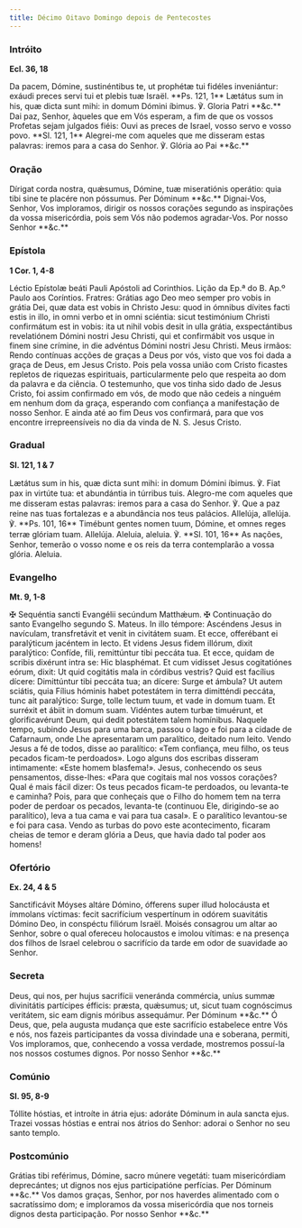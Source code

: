 ```yaml
---
title: Décimo Oitavo Domingo depois de Pentecostes
---
```


### Intróito

**Ecl. 36, 18**

<div class="side-by-side not-content">
  <span class="text-justify">
    Da pacem, Dómine, sustinéntibus te, ut prophétæ tui fidéles inveniántur:
    exáudi preces servi tui et plebis tuæ Israël. **Ps. 121, 1** Lætátus sum in
    his, quæ dicta sunt mihi: in domum Dómini íbimus. ℣. Gloria Patri **&c.**
  </span>
  <span class="text-justify">
    Dai paz, Senhor, àqueles que em Vós esperam, a fim de que os vossos Profetas
    sejam julgados fiéis: Ouvi as preces de Israel, vosso servo e vosso povo.
    **Sl. 121, 1** Alegrei-me com aqueles que me disseram estas palavras: iremos
    para a casa do Senhor. ℣. Glória ao Pai **&c.**
  </span>
</div>

### Oração

<div class="side-by-side not-content">
  <span class="text-justify">
    Dírigat corda nostra, quǽsumus, Dómine, tuæ miseratiónis operátio: quia tibi
    sine te placére non póssumus. Per Dóminum **&c.**
  </span>
  <span class="text-justify">
    Dignai-Vos, Senhor, Vos imploramos, dirigir os nossos corações segundo as
    inspirações da vossa misericórdia, pois sem Vós não podemos agradar-Vos. Por
    nosso Senhor **&c.**
  </span>
</div>

### Epístola

**1 Cor. 1, 4-8**

<div class="side-by-side not-content">
  <span class="text-justify">
    Léctio Epístolæ beáti Pauli Apóstoli ad Corinthios.
  </span>
  <span class="text-justify">
    Lição da Ep.ª do B. Ap.º Paulo aos Coríntios.
  </span>
  <span class="text-justify">
    Fratres: Grátias ago Deo meo semper pro vobis in grátia Dei, quæ data est
    vobis in Christo Jesu: quod in ómnibus dívites facti estis in illo, in omni
    verbo et in omni sciéntia: sicut testimónium Christi confirmátum est in
    vobis: ita ut nihil vobis desit in ulla grátia, exspectántibus revelatiónem
    Dómini nostri Jesu Christi, qui et confirmábit vos usque in finem sine
    crímine, in die advéntus Dómini nostri Jesu Christi.
  </span>
  <span class="text-justify">
    Meus irmãos: Rendo contínuas acções de graças a Deus por vós, visto que vos
    foi dada a graça de Deus, em Jesus Cristo. Pois pela vossa união com Cristo
    ficastes repletos de riquezas espirituais, particularmente pelo que respeita
    ao dom da palavra e da ciência. O testemunho, que vos tinha sido dado de
    Jesus Cristo, foi assim confirmado em vós, de modo que não cedeis a ninguém
    em nenhum dom da graça, esperando com confiança a manifestação de nosso
    Senhor. E ainda até ao fim Deus vos confirmará, para que vos encontre
    irrepreensíveis no dia da vinda de N. S. Jesus Cristo.
  </span>
</div>

### Gradual

**Sl. 121, 1 & 7**

<div class="side-by-side not-content">
  <span class="text-justify">
    Lætátus sum in his, quæ dicta sunt mihi: in domum Dómini íbimus. ℣. Fiat pax
    in virtúte tua: et abundántia in túrribus tuis.
  </span>
  <span class="text-justify">
    Alegro-me com aqueles que me disseram estas palavras: iremos para a casa do
    Senhor. ℣. Que a paz reine nas tuas fortalezas e a abundância nos teus
    palácios.
  </span>
  <span class="text-justify">
    Allelúja, allelúja. ℣. **Ps. 101, 16** Timébunt gentes nomen tuum, Dómine,
    et omnes reges terræ glóriam tuam. Allelúja.
  </span>
  <span class="text-justify">
    Aleluia, aleluia. ℣. **Sl. 101, 16** As nações, Senhor, temerão o vosso nome
    e os reis da terra contemplarão a vossa glória. Aleluia.
  </span>
</div>

### Evangelho

**Mt. 9, 1-8**

<div class="side-by-side not-content">
  <span class="text-justify">
    <span class="text-red-500">✠</span> Sequéntia sancti Evangélii secúndum
    Matthǽum.
  </span>
  <span class="text-justify">
    <span class="text-red-500">✠</span> Continuação do santo Evangelho segundo
    S. Mateus.
  </span>
  <span class="text-justify">
    In illo témpore: Ascéndens Jesus in navículam, transfretávit et venit in
    civitátem suam. Et ecce, offerébant ei paralýticum jacéntem in lecto. Et
    videns Jesus fidem illórum, dixit paralýtico: Confíde, fili, remittúntur
    tibi peccáta tua. Et ecce, quidam de scribis dixérunt intra se: Hic
    blasphémat. Et cum vidísset Jesus cogitatiónes eórum, dixit: Ut quid
    cogitátis mala in córdibus vestris? Quid est facílius dícere: Dimittúntur
    tibi peccáta tua; an dícere: Surge et ámbula? Ut autem sciátis, quia Fílius
    hóminis habet potestátem in terra dimitténdi peccáta, tunc ait paralýtico:
    Surge, tolle lectum tuum, et vade in domum tuam. Et surréxit et ábiit in
    domum suam. Vidéntes autem turbæ timuérunt, et glorificavérunt Deum, qui
    dedit potestátem talem homínibus.
  </span>
  <span class="text-justify">
    Naquele tempo, subindo Jesus para uma barca, passou o lago e foi para a
    cidade de Cafarnaum, onde Lhe apresentaram um paralítico, deitado num leito.
    Vendo Jesus a fé de todos, disse ao paralítico: «Tem confiança, meu filho,
    os teus pecados ficam-te perdoados». Logo alguns dos escribas disseram
    intimamente: «Este homem blasfema!». Jesus, conhecendo os seus pensamentos,
    disse-lhes: «Para que cogitais mal nos vossos corações? Qual é mais fácil
    dizer: Os teus pecados ficam-te perdoados, ou levanta-te e caminha? Pois,
    para que conheçais que o Filho do homem tem na terra poder de perdoar os
    pecados, levanta-te (continuou Ele, dirigindo-se ao paralítico), leva a tua
    cama e vai para tua casal». E o paralítico levantou-se e foi para casa.
    Vendo as turbas do povo este acontecimento, ficaram cheias de temor e deram
    glória a Deus, que havia dado tal poder aos homens!
  </span>
</div>

### Ofertório

**Ex. 24, 4 & 5**

<div class="side-by-side not-content">
  <span class="text-justify">
    Sanctificávit Móyses altáre Dómino, ófferens super illud holocáusta et
    ímmolans víctimas: fecit sacrifícium vespertínum in odórem suavitátis Dómino
    Deo, in conspéctu filiórum Israël.
  </span>
  <span class="text-justify">
    Moisés consagrou um altar ao Senhor, sobre o qual ofereceu holocaustos e
    imolou vítimas: e na presença dos filhos de Israel celebrou o sacrifício da
    tarde em odor de suavidade ao Senhor.
  </span>
</div>

### Secreta

<div class="side-by-side not-content">
  <span class="text-justify">
    Deus, qui nos, per hujus sacrifícii veneránda commércia, uníus summæ
    divinitátis partícipes éfficis: præsta, quǽsumus; ut, sicut tuam cognóscimus
    veritátem, sic eam dignis móribus assequámur. Per Dóminum **&c.**
  </span>
  <span class="text-justify">
    Ó Deus, que, pela augusta mudança que este sacrifício estabelece entre Vós e
    nós, nos fazeis participantes da vossa divindade una e soberana, permiti,
    Vos imploramos, que, conhecendo a vossa verdade, mostremos possuí-la nos
    nossos costumes dignos. Por nosso Senhor **&c.**
  </span>
</div>

### Comúnio

**Sl. 95, 8-9**

<div class="side-by-side not-content">
  <span class="text-justify">
    Tóllite hóstias, et introíte in átria ejus: adoráte Dóminum in aula sancta
    ejus.
  </span>
  <span class="text-justify">
    Trazei vossas hóstias e entrai nos átrios do Senhor: adorai o Senhor no seu
    santo templo.
  </span>
</div>

### Postcomúnio

<div class="side-by-side not-content">
  <span class="text-justify">
    Grátias tibi reférimus, Dómine, sacro múnere vegetáti: tuam misericórdiam
    deprecántes; ut dignos nos ejus participatióne perfícias. Per Dóminum
    **&c.**
  </span>
  <span class="text-justify">
    Vos damos graças, Senhor, por nos haverdes alimentado com o sacratíssimo
    dom; e imploramos da vossa misericórdia que nos torneis dignos desta
    participação. Por nosso Senhor **&c.**
  </span>
</div>
